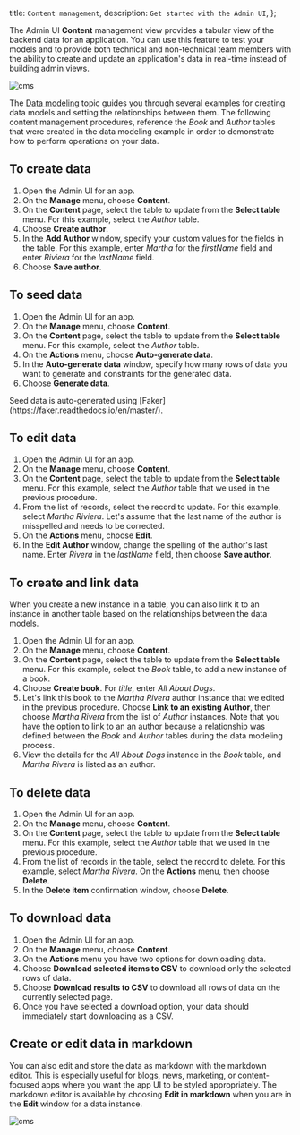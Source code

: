   title: `Content management`,
  description: `Get started with the Admin UI`,
};

The Admin UI **Content** management view provides a tabular view of the backend data for an application. You can use this feature to test your models and to provide both technical and non-technical team members with the ability to create and update an application's data in real-time instead of building admin views.

![cms](/images/console/cms.png)

The [Data modeling](/console/data/data-model) topic guides you through several examples for creating data models and setting the relationships between them. The following content management procedures, reference the *Book* and *Author* tables that were created in the data modeling example in order to demonstrate how to perform operations on your data.

## To create data
1. Open the Admin UI for an app.
2. On the **Manage** menu, choose **Content**.
3. On the **Content** page, select the table to update from the **Select table** menu. For this example, select the *Author* table.
4. Choose **Create author**.
5. In the **Add Author** window, specify your custom values for the fields in the table. For this example, enter *Martha* for the *firstName* field and enter *Riviera* for the *lastName* field.
6. Choose **Save author**.

## To seed data
1. Open the Admin UI for an app.
2. On the **Manage** menu, choose **Content**.
3. On the **Content** page, select the table to update from the **Select table** menu. For this example, select the *Author* table.
4. On the **Actions** menu, choose **Auto-generate data**.
5. In the **Auto-generate data** window, specify how many rows of data you want to generate and constraints for the generated data. 
6. Choose **Generate data**.

<Callout warning>
Seed data is auto-generated using [Faker](https://faker.readthedocs.io/en/master/). 
</Callout>

## To edit data
1. Open the Admin UI for an app.
2. On the **Manage** menu, choose **Content**.
3. On the **Content** page, select the table to update from the **Select table** menu. For this example, select the *Author* table that we used in the previous procedure.
4. From the list of records, select the record to update. For this example, select *Martha Riviera*. Let's assume that the last name of the author is misspelled and needs to be corrected.
5. On the **Actions** menu, choose **Edit**.
6. In the **Edit Author** window, change the spelling of the author's last name. Enter *Rivera* in the *lastName* field, then choose **Save author**.

## To create and link data
When you create a new instance in a table, you can also link it to an instance in another table based on the relationships between the data models. 

1. Open the Admin UI for an app.
2. On the **Manage** menu, choose **Content**.
3. On the **Content** page, select the table to update from the **Select table** menu. For this example, select the *Book* table, to add a new instance of a book. 
4. Choose **Create book**. For *title*, enter *All About Dogs*. 
5. Let's link this book to the *Martha Rivera* author instance that we edited in the previous procedure. Choose **Link to an existing Author**, then choose *Martha Rivera* from the list of *Author* instances. Note that you have the option to link to an an author because a relationship was defined between the *Book* and *Author* tables during the data modeling process.
6. View the details for the *All About Dogs* instance in the *Book* table, and *Martha Rivera* is listed as an author. 

## To delete data
1. Open the Admin UI for an app.
2. On the **Manage** menu, choose **Content**.
3. On the **Content** page, select the table to update from the **Select table** menu. For this example, select the *Author* table that we used in the previous procedure.
4. From the list of records in the table, select the record to delete. For this example, select *Martha Rivera*. On the **Actions** menu, then choose **Delete**.
5. In the **Delete item** confirmation window, choose **Delete**.

## To download data
1. Open the Admin UI for an app.
2. On the **Manage** menu, choose **Content**.
4. On the **Actions** menu you have two options for downloading data.
  1. Choose **Download selected items to CSV** to download only the selected rows of data.
  2. Choose **Download results to CSV** to download all rows of data on the currently selected page.
6. Once you have selected a download option, your data should immediately start downloading as a CSV.

## Create or edit data in markdown
You can also edit and store the data as markdown with the markdown editor. This is especially useful for blogs, news, marketing, or content-focused apps where you want the app UI to be styled appropriately. The markdown editor is available by choosing **Edit in markdown** when you are in the **Edit** window for a data instance.

![cms](/images/console/cms.png)
